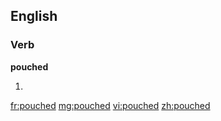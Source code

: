 ==English==

===Verb===
'''pouched'''

# {{past of|[[pouch]]}}

[[fr:pouched]]
[[mg:pouched]]
[[vi:pouched]]
[[zh:pouched]]